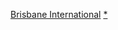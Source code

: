{{NavboxYears
|name = 布里斯本國際賽
|title = [[布里斯本國際賽]]
|state = {{{state|autocollapse}}}
|titlestyle = background-color:#99EE66;
|list1 = 
{{NavboxYears|年布里斯本國際賽|    |    |    |    |    |    |    |    |    |2009}}
{{NavboxYears|年布里斯本國際賽|2010|2011|2012|2013|2014|    |    |    |    |    }}
}}<noinclude>
{{collapsible option}}
[[Category:網球模板|Brisbane International]]
[[Category:布里斯本國際賽|*]]
</noinclude>